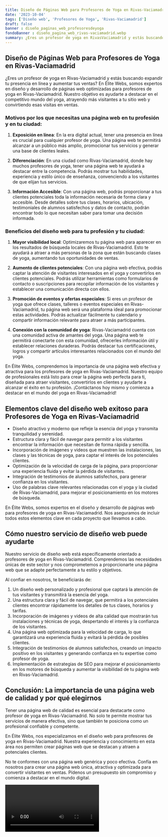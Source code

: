 ```yaml
---
title: Diseño de Páginas Web para Profesores de Yoga en Rivas-Vaciamadrid
date: '2023-10-04'
tags: ['Diseño web', 'Profesores de Yoga', 'Rivas-Vaciamadrid']
draft: false
banner : diseño_paginas_web_profesoresdeyoga
fondoBanner : diseño_pagina_web_rivas-vaciamadrid.webp
summary: ¿Eres un profesor de yoga en RivasVaciamadrid y estás buscando expandir tu presencia en línea y aumentar tus ventas? En Élite Webs, somos expertos en diseño y desarrollo de páginas web optimizadas para profesores de yoga en RivasVaciamadrid. Nuestro objetivo es ayudarte a destacar en el competitivo mundo del yoga, atrayendo más visitantes a tu sitio web y convirtiendo esas visitas en ventas.
---
```


## Diseño de Páginas Web para Profesores de Yoga en Rivas-Vaciamadrid

¿Eres un profesor de yoga en Rivas-Vaciamadrid y estás buscando expandir tu presencia en línea y aumentar tus ventas? En Élite Webs, somos expertos en diseño y desarrollo de páginas web optimizadas para profesores de yoga en Rivas-Vaciamadrid. Nuestro objetivo es ayudarte a destacar en el competitivo mundo del yoga, atrayendo más visitantes a tu sitio web y convirtiendo esas visitas en ventas.

### Motivos por los que necesitas una página web en tu profesión y en tu ciudad:

1. **Exposición en línea**: En la era digital actual, tener una presencia en línea es crucial para cualquier profesor de yoga. Una página web te permitirá alcanzar a un público más amplio, promocionar tus servicios y generar una base de clientes leales.

2. **Diferenciación**: En una ciudad como Rivas-Vaciamadrid, donde hay muchos profesores de yoga, tener una página web te ayudará a destacar entre la competencia. Podrás mostrar tus habilidades, experiencia y estilo único de enseñanza, convenciendo a los visitantes de que elijan tus servicios.

3. **Información Accesible**: Con una página web, podrás proporcionar a tus clientes potenciales toda la información necesaria de forma clara y accesible. Desde detalles sobre tus clases, horarios, ubicación, testimoniales de alumnos satisfechos y datos de contacto, podrán encontrar todo lo que necesitan saber para tomar una decisión informada.

### Beneficios del diseño web para tu profesión y tu ciudad:

1. **Mayor visibilidad local**: Optimizaremos tu página web para aparecer en los resultados de búsqueda locales de Rivas-Vaciamadrid. Esto te ayudará a atraer a más personas de la zona que están buscando clases de yoga, aumentando tus oportunidades de ventas.

2. **Aumento de clientes potenciales**: Con una página web efectiva, podrás captar la atención de visitantes interesados en el yoga y convertirlos en clientes potenciales. Podrás utilizar herramientas como formularios de contacto o suscripciones para recopilar información de los visitantes y establecer una comunicación directa con ellos.

3. **Promoción de eventos y ofertas especiales**: Si eres un profesor de yoga que ofrece clases, talleres o eventos especiales en Rivas-Vaciamadrid, tu página web será una plataforma ideal para promocionar estas actividades. Podrás actualizar fácilmente tu calendario y compartir información relevante para atraer a más participantes.

4. **Conexión con la comunidad de yoga**: Rivas-Vaciamadrid cuenta con una comunidad activa de amantes del yoga. Una página web te permitirá conectarte con esta comunidad, ofrecerles información útil y establecer relaciones duraderas. Podrás destacar tus certificaciones, logros y compartir artículos interesantes relacionados con el mundo del yoga.

En Élite Webs, comprendemos la importancia de una página web efectiva y atractiva para los profesores de yoga en Rivas-Vaciamadrid. Nuestro equipo de profesionales está listo para crear la página web perfecta para ti, diseñada para atraer visitantes, convertirlos en clientes y ayudarte a alcanzar el éxito en tu profesión. ¡Contáctanos hoy mismo y comienza a destacar en el mundo del yoga en Rivas-Vaciamadrid!

<GifSeo />

<Cta />

## Elementos clave del diseño web exitoso para Profesores de Yoga en Rivas-Vaciamadrid

- Diseño atractivo y moderno que refleje la esencia del yoga y transmita tranquilidad y serenidad.
- Estructura clara y fácil de navegar para permitir a los visitantes encontrar la información que necesitan de forma rápida y sencilla.
- Incorporación de imágenes y videos que muestren las instalaciones, las clases y las técnicas de yoga, para captar el interés de los potenciales clientes.
- Optimización de la velocidad de carga de la página, para proporcionar una experiencia fluida y evitar la pérdida de visitantes.
- Integración de testimonios de alumnos satisfechos, para generar confianza en los visitantes.
- Uso de palabras clave relevantes relacionadas con el yoga y la ciudad de Rivas-Vaciamadrid, para mejorar el posicionamiento en los motores de búsqueda.

En Élite Webs, somos expertos en el diseño y desarrollo de páginas web para profesores de yoga en Rivas-Vaciamadrid. Nos aseguramos de incluir todos estos elementos clave en cada proyecto que llevamos a cabo.

## Cómo nuestro servicio de diseño web puede ayudarte

Nuestro servicio de diseño web está específicamente orientado a profesores de yoga en Rivas-Vaciamadrid. Comprendemos las necesidades únicas de este sector y nos comprometemos a proporcionarte una página web que se adapte perfectamente a tu estilo y objetivos.

Al confiar en nosotros, te beneficiarás de:

1. Un diseño web personalizado y profesional que captará la atención de tus visitantes y transmitirá la esencia del yoga.
2. Una estructura clara y fácil de navegar, que permitirá a los potenciales clientes encontrar rápidamente los detalles de tus clases, horarios y tarifas.
3. Incorporación de imágenes y videos de alta calidad que mostrarán tus instalaciones y técnicas de yoga, despertando el interés y la confianza de los visitantes.
4. Una página web optimizada para la velocidad de carga, lo que garantizará una experiencia fluida y evitará la pérdida de posibles clientes.
5. Integración de testimonios de alumnos satisfechos, creando un impacto positivo en los visitantes y generando confianza en tu expertise como profesor de yoga.
6. Implementación de estrategias de SEO para mejorar el posicionamiento en los motores de búsqueda y aumentar la visibilidad de tu página web en Rivas-Vaciamadrid.

## Conclusión: La importancia de una página web de calidad y por qué elegirnos

Tener una página web de calidad es esencial para destacarte como profesor de yoga en Rivas-Vaciamadrid. No solo te permite mostrar tus servicios de manera efectiva, sino que también te posiciona como un profesional confiable y competente.

En Élite Webs, nos especializamos en el diseño web para profesores de yoga en Rivas-Vaciamadrid. Nuestra experiencia y conocimiento en esta área nos permiten crear páginas web que se destacan y atraen a potenciales clientes.

No te conformes con una página web genérica y poco efectiva. Confía en nosotros para crear una página web única, atractiva y optimizada para convertir visitantes en ventas. Pídenos un presupuesto sin compromiso y comienza a destacar en el mundo digital.

<Video />

<CtaBot job='Profesores de Yoga' city='Rivas-Vaciamadrid'/>

<Gmaps query='Rivas-Vaciamadrid+españa+maps' />